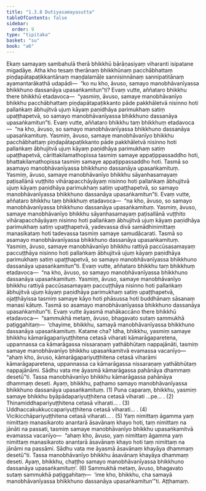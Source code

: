 ```yaml
---
title: "1.3.8 Dutiyasamayasutta"
tableOfContents: false
sidebar:
  order: 9
type: "tipitaka"
basket: "su"
book: "a6"
---
```



<DynamicBreadcrumb />

<Division number="28" book="a6" bookNo="16" page="282">

<Paragraph number="177" book="a6">
Ekaṃ samayaṃ sambahulā therā bhikkhū bārāṇasiyaṃ viharanti isipatane migadāye. Atha kho tesaṃ therānaṃ bhikkhūnaṃ pacchābhattaṃ piṇḍapātapaṭikkantānaṃ maṇḍalamāḷe sannisinnānaṃ sannipatitānaṃ ayamantarākathā udapādi—  “ko nu kho, āvuso, samayo manobhāvanīyassa bhikkhuno dassanāya upasaṅkamitun”ti?
</Paragraph>

<Paragraph number="178" book="a6">
Evaṃ vutte, aññataro bhikkhu there bhikkhū etadavoca—  “yasmiṃ, āvuso, samaye manobhāvanīyo bhikkhu pacchābhattaṃ piṇḍapātapaṭikkanto pāde pakkhāletvā nisinno hoti pallaṅkaṃ ābhujitvā ujuṃ kāyaṃ paṇidhāya parimukhaṃ satiṃ upaṭṭhapetvā, so samayo manobhāvanīyassa bhikkhuno dassanāya upasaṅkamitun”ti.
</Paragraph>

<Paragraph number="179" book="a6">
Evaṃ vutte, aññataro bhikkhu taṃ bhikkhuṃ etadavoca—  “na kho, āvuso, so samayo manobhāvanīyassa bhikkhuno dassanāya upasaṅkamituṃ. Yasmiṃ, āvuso, samaye manobhāvanīyo bhikkhu pacchābhattaṃ piṇḍapātapaṭikkanto pāde pakkhāletvā nisinno hoti pallaṅkaṃ ābhujitvā ujuṃ kāyaṃ paṇidhāya parimukhaṃ satiṃ upaṭṭhapetvā, cārittakilamathopissa tasmiṃ samaye appaṭippassaddho hoti, bhattakilamathopissa tasmiṃ samaye appaṭippassaddho hoti. Tasmā so asamayo manobhāvanīyassa bhikkhuno dassanāya upasaṅkamituṃ. Yasmiṃ, āvuso, samaye manobhāvanīyo bhikkhu sāyanhasamayaṃ paṭisallānā vuṭṭhito vihārapacchāyāyaṃ nisinno hoti pallaṅkaṃ ābhujitvā ujuṃ kāyaṃ paṇidhāya parimukhaṃ satiṃ upaṭṭhapetvā, so samayo manobhāvanīyassa bhikkhuno dassanāya upasaṅkamitun”ti.
</Paragraph>

<Paragraph number="180" book="a6">
Evaṃ vutte, aññataro bhikkhu taṃ bhikkhuṃ etadavoca—  “na kho, āvuso, so samayo manobhāvanīyassa bhikkhuno dassanāya upasaṅkamituṃ. Yasmiṃ, āvuso, samaye manobhāvanīyo bhikkhu sāyanhasamayaṃ paṭisallānā vuṭṭhito vihārapacchāyāyaṃ nisinno hoti pallaṅkaṃ ābhujitvā ujuṃ kāyaṃ paṇidhāya parimukhaṃ satiṃ upaṭṭhapetvā, yadevassa divā samādhinimittaṃ manasikataṃ hoti tadevassa tasmiṃ samaye samudācarati. Tasmā so asamayo manobhāvanīyassa bhikkhuno dassanāya upasaṅkamituṃ. Yasmiṃ, āvuso, samaye manobhāvanīyo bhikkhu rattiyā paccūsasamayaṃ paccuṭṭhāya nisinno hoti pallaṅkaṃ ābhujitvā ujuṃ kāyaṃ paṇidhāya parimukhaṃ satiṃ upaṭṭhapetvā, so samayo manobhāvanīyassa bhikkhuno dassanāya upasaṅkamitun”ti.
</Paragraph>

<Paragraph number="181" book="a6">
Evaṃ vutte, aññataro bhikkhu taṃ bhikkhuṃ etadavoca—  “na kho, āvuso, so samayo manobhāvanīyassa bhikkhuno dassanāya upasaṅkamituṃ. Yasmiṃ, āvuso, samaye manobhāvanīyo bhikkhu rattiyā paccūsasamayaṃ paccuṭṭhāya nisinno hoti pallaṅkaṃ ābhujitvā ujuṃ kāyaṃ paṇidhāya parimukhaṃ satiṃ upaṭṭhapetvā, ojaṭṭhāyissa tasmiṃ samaye kāyo hoti phāsussa hoti buddhānaṃ sāsanaṃ manasi kātuṃ. Tasmā so asamayo manobhāvanīyassa bhikkhuno dassanāya upasaṅkamitun”ti.
</Paragraph>

<Paragraph number="182" book="a6">
Evaṃ vutte āyasmā mahākaccāno there bhikkhū etadavoca—  “sammukhā metaṃ, āvuso, bhagavato sutaṃ sammukhā paṭiggahitaṃ—  ‘chayime, bhikkhu, samayā manobhāvanīyassa bhikkhuno dassanāya upasaṅkamituṃ.
</Paragraph>

<Paragraph number="183" book="a6">
Katame cha? Idha, bhikkhu, yasmiṃ samaye bhikkhu kāmarāgapariyuṭṭhitena cetasā viharati kāmarāgaparetena, uppannassa ca kāmarāgassa nissaraṇaṃ yathābhūtaṃ nappajānāti, tasmiṃ samaye manobhāvanīyo bhikkhu upasaṅkamitvā evamassa vacanīyo—  “ahaṃ kho, āvuso, kāmarāgapariyuṭṭhitena cetasā viharāmi kāmarāgaparetena, uppannassa ca kāmarāgassa nissaraṇaṃ yathābhūtaṃ nappajānāmi. Sādhu vata me āyasmā kāmarāgassa pahānāya dhammaṃ desetū”ti. Tassa manobhāvanīyo bhikkhu kāmarāgassa pahānāya dhammaṃ deseti. Ayaṃ, bhikkhu, paṭhamo samayo manobhāvanīyassa bhikkhuno dassanāya upasaṅkamituṃ. (1)
</Paragraph>

<Paragraph number="184" book="a6">
Puna caparaṃ, bhikkhu, yasmiṃ samaye bhikkhu byāpādapariyuṭṭhitena cetasā viharati …pe… . (2)
</Paragraph>

<Paragraph number="185" book="a6">
Thinamiddhapariyuṭṭhitena cetasā viharati… . (3)
</Paragraph>

<Paragraph number="186" book="a6">
Uddhaccakukkuccapariyuṭṭhitena cetasā viharati… . (4)
</Paragraph>

<Paragraph number="187" book="a6">
Vicikicchāpariyuṭṭhitena cetasā viharati… . (5)
</Paragraph>

<Paragraph number="188" book="a6">
Yaṃ nimittaṃ āgamma yaṃ nimittaṃ manasikaroto anantarā āsavānaṃ khayo hoti, taṃ nimittaṃ na jānāti na passati, tasmiṃ samaye manobhāvanīyo bhikkhu upasaṅkamitvā evamassa vacanīyo—  “ahaṃ kho, āvuso, yaṃ nimittaṃ āgamma yaṃ nimittaṃ manasikaroto anantarā āsavānaṃ khayo hoti taṃ nimittaṃ na jānāmi na passāmi. Sādhu vata me āyasmā āsavānaṃ khayāya dhammaṃ desetū”ti. Tassa manobhāvanīyo bhikkhu āsavānaṃ khayāya dhammaṃ deseti. Ayaṃ, bhikkhu, chaṭṭho samayo manobhāvanīyassa bhikkhuno dassanāya upasaṅkamituṃ’. (6)
</Paragraph>

<Paragraph number="189" book="a6">
Sammukhā metaṃ, āvuso, bhagavato sutaṃ sammukhā paṭiggahitaṃ—  ‘ime kho, bhikkhu, cha samayā manobhāvanīyassa bhikkhuno dassanāya upasaṅkamitun’”ti.

</Paragraph>
</Division>

<Paragraph number="190" type="center" book="a6">
Aṭṭhamaṃ.
</Paragraph>